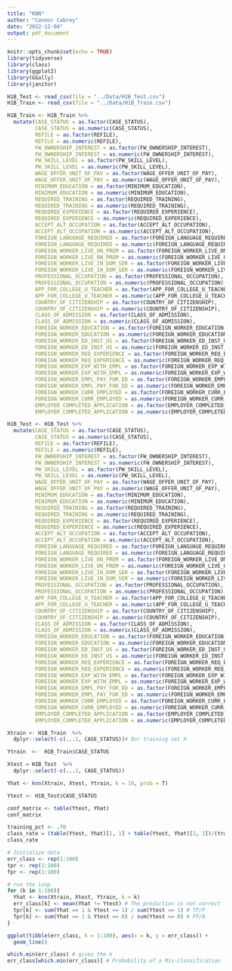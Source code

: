 ```yaml
---
title: "KNN"
author: "Connor Cabrey"
date: "2022-12-04"
output: pdf_document
---
```


```r
knitr::opts_chunk$set(echo = TRUE)
library(tidyverse)
library(class)
library(ggplot2)
library(GGally)
library(janitor)
```

```r
H1B_Test <- read_csv(file = "../Data/H1B_Test.csv")
H1B_Train <- read_csv(file = "../Data/H1B_Train.csv")

H1B_Train <- H1B_Train %>% 
  mutate(CASE_STATUS = as.factor(CASE_STATUS),
         CASE_STATUS = as.numeric(CASE_STATUS),
         REFILE = as.factor(REFILE),
         REFILE = as.numeric(REFILE),
         FW_OWNERSHIP_INTEREST = as.factor(FW_OWNERSHIP_INTEREST),
         FW_OWNERSHIP_INTEREST = as.numeric(FW_OWNERSHIP_INTEREST),
         PW_SKILL_LEVEL = as.factor(PW_SKILL_LEVEL),
         PW_SKILL_LEVEL = as.numeric(PW_SKILL_LEVEL),
         WAGE_OFFER_UNIT_OF_PAY = as.factor(WAGE_OFFER_UNIT_OF_PAY),
         WAGE_OFFER_UNIT_OF_PAY = as.numeric(WAGE_OFFER_UNIT_OF_PAY),
         MINIMUM_EDUCATION = as.factor(MINIMUM_EDUCATION),
         MINIMUM_EDUCATION = as.numeric(MINIMUM_EDUCATION),
         REQUIRED_TRAINING = as.factor(REQUIRED_TRAINING),
         REQUIRED_TRAINING = as.numeric(REQUIRED_TRAINING),
         REQUIRED_EXPERIENCE = as.factor(REQUIRED_EXPERIENCE),
         REQUIRED_EXPERIENCE = as.numeric(REQUIRED_EXPERIENCE),
         ACCEPT_ALT_OCCUPATION = as.factor(ACCEPT_ALT_OCCUPATION),
         ACCEPT_ALT_OCCUPATION = as.numeric(ACCEPT_ALT_OCCUPATION),
         FOREIGN_LANGUAGE_REQUIRED = as.factor(FOREIGN_LANGUAGE_REQUIRED),
         FOREIGN_LANGUAGE_REQUIRED = as.numeric(FOREIGN_LANGUAGE_REQUIRED),
         FOREIGN_WORKER_LIVE_ON_PREM = as.factor(FOREIGN_WORKER_LIVE_ON_PREM),
         FOREIGN_WORKER_LIVE_ON_PREM = as.numeric(FOREIGN_WORKER_LIVE_ON_PREM),
         FOREIGN_WORKER_LIVE_IN_DOM_SER = as.factor(FOREIGN_WORKER_LIVE_IN_DOM_SER),
         FOREIGN_WORKER_LIVE_IN_DOM_SER = as.numeric(FOREIGN_WORKER_LIVE_IN_DOM_SER),
         PROFESSIONAL_OCCUPATION = as.factor(PROFESSIONAL_OCCUPATION),
         PROFESSIONAL_OCCUPATION = as.numeric(PROFESSIONAL_OCCUPATION),
         APP_FOR_COLLEGE_U_TEACHER = as.factor(APP_FOR_COLLEGE_U_TEACHER),
         APP_FOR_COLLEGE_U_TEACHER = as.numeric(APP_FOR_COLLEGE_U_TEACHER),
         COUNTRY_OF_CITIZENSHIP = as.factor(COUNTRY_OF_CITIZENSHIP),
         COUNTRY_OF_CITIZENSHIP = as.numeric(COUNTRY_OF_CITIZENSHIP),
         CLASS_OF_ADMISSION = as.factor(CLASS_OF_ADMISSION),
         CLASS_OF_ADMISSION = as.numeric(CLASS_OF_ADMISSION),
         FOREIGN_WORKER_EDUCATION = as.factor(FOREIGN_WORKER_EDUCATION),
         FOREIGN_WORKER_EDUCATION = as.numeric(FOREIGN_WORKER_EDUCATION),
         FOREIGN_WORKER_ED_INST_US = as.factor(FOREIGN_WORKER_ED_INST_US),
         FOREIGN_WORKER_ED_INST_US = as.numeric(FOREIGN_WORKER_ED_INST_US),
         FOREIGN_WORKER_REQ_EXPERIENCE = as.factor(FOREIGN_WORKER_REQ_EXPERIENCE),
         FOREIGN_WORKER_REQ_EXPERIENCE = as.numeric(FOREIGN_WORKER_REQ_EXPERIENCE),
         FOREIGN_WORKER_EXP_WITH_EMPL = as.factor(FOREIGN_WORKER_EXP_WITH_EMPL),
         FOREIGN_WORKER_EXP_WITH_EMPL = as.numeric(FOREIGN_WORKER_EXP_WITH_EMPL),
         FOREIGN_WORKER_EMPL_PAY_FOR_ED = as.factor(FOREIGN_WORKER_EMPL_PAY_FOR_ED),
         FOREIGN_WORKER_EMPL_PAY_FOR_ED = as.numeric(FOREIGN_WORKER_EMPL_PAY_FOR_ED),
         FOREIGN_WORKER_CURR_EMPLOYED = as.factor(FOREIGN_WORKER_CURR_EMPLOYED),
         FOREIGN_WORKER_CURR_EMPLOYED = as.numeric(FOREIGN_WORKER_CURR_EMPLOYED),
         EMPLOYER_COMPLETED_APPLICATION = as.factor(EMPLOYER_COMPLETED_APPLICATION),
         EMPLOYER_COMPLETED_APPLICATION = as.numeric(EMPLOYER_COMPLETED_APPLICATION))

H1B_Test <- H1B_Test %>% 
  mutate(CASE_STATUS = as.factor(CASE_STATUS),
         CASE_STATUS = as.numeric(CASE_STATUS),
         REFILE = as.factor(REFILE),
         REFILE = as.numeric(REFILE),
         FW_OWNERSHIP_INTEREST = as.factor(FW_OWNERSHIP_INTEREST),
         FW_OWNERSHIP_INTEREST = as.numeric(FW_OWNERSHIP_INTEREST),
         PW_SKILL_LEVEL = as.factor(PW_SKILL_LEVEL),
         PW_SKILL_LEVEL = as.numeric(PW_SKILL_LEVEL),
         WAGE_OFFER_UNIT_OF_PAY = as.factor(WAGE_OFFER_UNIT_OF_PAY),
         WAGE_OFFER_UNIT_OF_PAY = as.numeric(WAGE_OFFER_UNIT_OF_PAY),
         MINIMUM_EDUCATION = as.factor(MINIMUM_EDUCATION),
         MINIMUM_EDUCATION = as.numeric(MINIMUM_EDUCATION),
         REQUIRED_TRAINING = as.factor(REQUIRED_TRAINING),
         REQUIRED_TRAINING = as.numeric(REQUIRED_TRAINING),
         REQUIRED_EXPERIENCE = as.factor(REQUIRED_EXPERIENCE),
         REQUIRED_EXPERIENCE = as.numeric(REQUIRED_EXPERIENCE),
         ACCEPT_ALT_OCCUPATION = as.factor(ACCEPT_ALT_OCCUPATION),
         ACCEPT_ALT_OCCUPATION = as.numeric(ACCEPT_ALT_OCCUPATION),
         FOREIGN_LANGUAGE_REQUIRED = as.factor(FOREIGN_LANGUAGE_REQUIRED),
         FOREIGN_LANGUAGE_REQUIRED = as.numeric(FOREIGN_LANGUAGE_REQUIRED),
         FOREIGN_WORKER_LIVE_ON_PREM = as.factor(FOREIGN_WORKER_LIVE_ON_PREM),
         FOREIGN_WORKER_LIVE_ON_PREM = as.numeric(FOREIGN_WORKER_LIVE_ON_PREM),
         FOREIGN_WORKER_LIVE_IN_DOM_SER = as.factor(FOREIGN_WORKER_LIVE_IN_DOM_SER),
         FOREIGN_WORKER_LIVE_IN_DOM_SER = as.numeric(FOREIGN_WORKER_LIVE_IN_DOM_SER),
         PROFESSIONAL_OCCUPATION = as.factor(PROFESSIONAL_OCCUPATION),
         PROFESSIONAL_OCCUPATION = as.numeric(PROFESSIONAL_OCCUPATION),
         APP_FOR_COLLEGE_U_TEACHER = as.factor(APP_FOR_COLLEGE_U_TEACHER),
         APP_FOR_COLLEGE_U_TEACHER = as.numeric(APP_FOR_COLLEGE_U_TEACHER),
         COUNTRY_OF_CITIZENSHIP = as.factor(COUNTRY_OF_CITIZENSHIP),
         COUNTRY_OF_CITIZENSHIP = as.numeric(COUNTRY_OF_CITIZENSHIP),
         CLASS_OF_ADMISSION = as.factor(CLASS_OF_ADMISSION),
         CLASS_OF_ADMISSION = as.numeric(CLASS_OF_ADMISSION),
         FOREIGN_WORKER_EDUCATION = as.factor(FOREIGN_WORKER_EDUCATION),
         FOREIGN_WORKER_EDUCATION = as.numeric(FOREIGN_WORKER_EDUCATION),
         FOREIGN_WORKER_ED_INST_US = as.factor(FOREIGN_WORKER_ED_INST_US),
         FOREIGN_WORKER_ED_INST_US = as.numeric(FOREIGN_WORKER_ED_INST_US),
         FOREIGN_WORKER_REQ_EXPERIENCE = as.factor(FOREIGN_WORKER_REQ_EXPERIENCE),
         FOREIGN_WORKER_REQ_EXPERIENCE = as.numeric(FOREIGN_WORKER_REQ_EXPERIENCE),
         FOREIGN_WORKER_EXP_WITH_EMPL = as.factor(FOREIGN_WORKER_EXP_WITH_EMPL),
         FOREIGN_WORKER_EXP_WITH_EMPL = as.numeric(FOREIGN_WORKER_EXP_WITH_EMPL),
         FOREIGN_WORKER_EMPL_PAY_FOR_ED = as.factor(FOREIGN_WORKER_EMPL_PAY_FOR_ED),
         FOREIGN_WORKER_EMPL_PAY_FOR_ED = as.numeric(FOREIGN_WORKER_EMPL_PAY_FOR_ED),
         FOREIGN_WORKER_CURR_EMPLOYED = as.factor(FOREIGN_WORKER_CURR_EMPLOYED),
         FOREIGN_WORKER_CURR_EMPLOYED = as.numeric(FOREIGN_WORKER_CURR_EMPLOYED),
         EMPLOYER_COMPLETED_APPLICATION = as.factor(EMPLOYER_COMPLETED_APPLICATION),
         EMPLOYER_COMPLETED_APPLICATION = as.numeric(EMPLOYER_COMPLETED_APPLICATION))


```




```r
Xtrain <- H1B_Train  %>% 
  dplyr::select(-c(...1, CASE_STATUS))# Our training set X

Ytrain  <-  H1B_Train$CASE_STATUS

Xtest = H1B_Test  %>% 
  dplyr::select(-c(...1, CASE_STATUS))

Yhat <- knn(Xtrain, Xtest, Ytrain, k = 10, prob = T) 

Ytest <- H1B_Test$CASE_STATUS
```

```r
conf_matrix <- table(Ytest, Yhat)
conf_matrix
```

```r
training_pct <- .70
class_rate = (table(Ytest, Yhat)[1, 1] + table(Ytest, Yhat)[2, 2])/(training_pct*(nrow(H1B_Test)+nrow(H1B_Train)))
class_rate
```

```r
# Initialize data
err_class <- rep(1:100)
tpr <- rep(1:100)
fpr <- rep(1:100)

# run the loop
for (k in 1:100){
  Yhat <- knn(Xtrain, Xtest, Ytrain, k = k) 
  err_class[k] <- mean(Yhat != Ytest) # The prediction is not correct
  tpr[k] <- sum(Yhat == 1 & Ytest == 1) / sum(Ytest == 1) # TP/P
  fpr[k] <- sum(Yhat == 1 & Ytest == 0) / sum(Ytest == 0) # FP/N
}

ggplot(tibble(err_class, k = 1:100), aes(x = k, y = err_class)) +
  geom_line()
```

```r
which.min(err_class) # gives the k
err_class[which.min(err_class)] # Probability of a Mis-classification 
```

